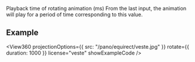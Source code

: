 
<OptionDescriptor type="number" defaultVal="300" added="4.0.0" />

Playback time of rotating animation (ms)
From the last input, the animation will play for a period of time corresponding to this value.

## Example
<View360
  projectionOptions={{
    src: "/pano/equirect/veste.jpg"
  }}
  rotate={{
    duration: 1000
  }}
  license="veste"
  showExampleCode />

